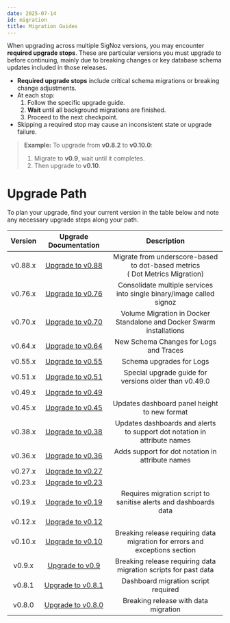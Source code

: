 ```yaml
---
date: 2025-07-14
id: migration
title: Migration Guides
---
```


When upgrading across multiple SigNoz versions, you may encounter **required upgrade stops**. These are particular versions you must upgrade to before continuing, mainly due to breaking changes or key database schema updates included in those releases.

- **Required upgrade stops** include critical schema migrations or breaking change adjustments.
- At each stop:
  1. Follow the specific upgrade guide.
  2. **Wait** until all background migrations are finished.
  3. Proceed to the next checkpoint.
- Skipping a required stop may cause an inconsistent state or upgrade failure.

> **Example:** To upgrade from **v0.8.2** to **v0.10.0**:
> 1. Migrate to **v0.9**, wait until it completes.
> 2. Then upgrade to **v0.10**.


# Upgrade Path

To plan your upgrade, find your current version in the table below and note any necessary upgrade steps along your path.

| Version | Upgrade Documentation | Description |
|:-------:|:--------------------:|:-----------:|
| v0.88.x | [Upgrade to v0.88](/docs/operate/migration/upgrade-0.88) | Migrate from underscore-based to dot-based metrics <br/> ( Dot Metrics Migration) |
| v0.76.x | [Upgrade to v0.76](/docs/operate/migration/upgrade-0.76) | Consolidate multiple services into single binary/image called signoz |
| v0.70.x | [Upgrade to v0.70](/docs/operate/migration/upgrade-0.70) | Volume Migration in Docker Standalone and Docker Swarm installations |
| v0.64.x | [Upgrade to v0.64](/docs/operate/migration/upgrade-0.64) | New Schema Changes for Logs and Traces |
| v0.55.x | [Upgrade to v0.55](/docs/operate/migration/upgrade-0.55) | Schema upgrades for Logs |
| v0.51.x | [Upgrade to v0.51](/docs/operate/migration/upgrade-0.51) | Special upgrade guide for versions older than v0.49.0 |
| v0.49.x | [Upgrade to v0.49](/docs/operate/migration/upgrade-0.49) | |
| v0.45.x | [Upgrade to v0.45](/docs/operate/migration/upgrade-0.45) | Updates dashboard panel height to new format |
| v0.38.x | [Upgrade to v0.38](/docs/operate/migration/upgrade-0.38) | Updates dashboards and alerts to support dot notation in attribute names |
| v0.36.x | [Upgrade to v0.36](/docs/operate/migration/upgrade-0.36) | Adds support for dot notation in attribute names |
| v0.27.x | [Upgrade to v0.27](/docs/operate/migration/upgrade-0.27) | |
| v0.23.x | [Upgrade to v0.23](/docs/operate/migration/upgrade-0.23) | |
| v0.19.x | [Upgrade to v0.19](/docs/operate/migration/upgrade-0.19) | Requires migration script to sanitise alerts and dashboards data |
| v0.12.x | [Upgrade to v0.12](/docs/operate/migration/upgrade-0.12) | |
| v0.10.x | [Upgrade to v0.10](/docs/operate/migration/upgrade-0.10) | Breaking release requiring data migration for errors and exceptions section |
| v0.9.x | [Upgrade to v0.9](/docs/operate/migration/upgrade-0.9) | Breaking release requiring data migration scripts for past data |
| v0.8.1 | [Upgrade to v0.8.1](/docs/operate/migration/upgrade-0.8.1)| Dashboard migration script required |
| v0.8.0 | [Upgrade to v0.8.0](/docs/operate/migration/upgrade-0.8.0) | Breaking release with data migration |
